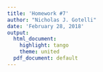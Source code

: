 ```yaml
---
title: 'Homework #7'
author: "Nicholas J. Gotelli"
date: 'February 28, 2018'
output:
  html_document:
    highlight: tango
    theme: united
  pdf_document: default
---
```

